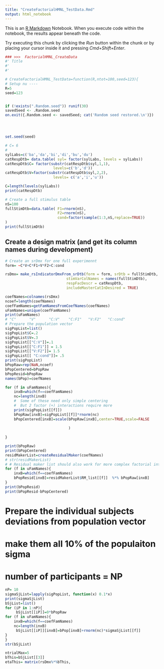 ```yaml
---
title: "CreateFactorialHMNL_TestData.Rmd"
output: html_notebook
---
```


This is an [R Markdown](http://rmarkdown.rstudio.com) Notebook. When you execute code within the notebook, the results appear beneath the code. 

Try executing this chunk by clicking the *Run* button within the chunk or by placing your cursor inside it and pressing *Cmd+Shift+Enter*. 

```r
### >>>  FactorialHMNL_CreateData
#' Title
#'
#'

# CreateFactorialHMNL_TestData=function(R,ntot=100,seed=123){
# Setup nu ----
R=5
seed=123


if (!exists(".Random.seed")) runif(30)
savedSeed <- .Random.seed
on.exit({.Random.seed <- savedSeed; cat('Random seed restored.\n')})




set.seed(seed)

# C= 6
#
sylLabs=c('ba','da','bi','di','bu','du')
catRespDtb= data.table( syl= factor(sylLabs, levels = sylLabs))
catRespDtb$C= factor(substr(catRespDtb$syl,1,1),
                      levels=c('b','d'))
catRespDtb$V=factor(substr(catRespDtb$syl,2,2),
                      levels= c('a','i','u'))

C=length(levels(sylLabs))
print(catRespDtb)
```


```r
# Create a full stimulus table
nS=100
fullStimDtb=data.table( F1=rnorm(nS), 
                        F2=rnorm(nS),
                        cond=factor(sample(1:3,nS,replace=TRUE))
)
print(fullStimDtb)
```
## Create a design matrix (and get its column names during development)
```r
# Create an srDmx for one full experimennt
form= ~C*V+C*F1+V*F2+C:cond

rsDmx= make_rsIndicatorDmxFrom_srDtb(form = form, srDtb = fullStimDtb,
                            stimVarColNames = names(fullStimDtb),
                            respFacDescr = catRespDtb,
                            includeMasterCatInDesired = TRUE)


```
```r
coefNames=colnames(rsDmx)
ncoef=length(coefNames)
coefFamNames=getFamNamesFromCoefNames(coefNames)
uFamNames=unique(coefFamNames)
print(uFamNames)
# "C"      "V"      "C:V"    "C:F1"   "V:F2"   "C:cond"
# Prepare the population vector
sigPopList=list()
sigPopList$C=.2
sigPopList$V=.3
sigPopList[["C:V"]]=.1
sigPopList[["C:F1"]] = 1.5
sigPopList[["V:F2"]]= 1.5
sigPopList[[ "C:cond"]]= .5
print(sigPopList)
bPopRaw=rep(NaN,ncoef)
bPopCentered=bPopRaw
bPopResid=bPopRaw
names(bPop)=coefNames

for (f in uFamNames){
    inxB=which(f==coefFamNames)
    nc=length(inxB)
    #  Some of these need only simple centering
    #  But 2 factor (+) interactions require more
    print(sigPopList[[f]])
    bPopRaw[inxB]=sigPopList[[f]]*rnorm(nc)
    bPopCentered[inxB]=scale(bPopRaw[inxB],center=TRUE,scale=FALSE
                             
                             )
    
}
```





```r
print(bPopRaw)
print(bPopCentered)
residMakerList=createResidualMaker(coefNames)
# str(residMakerList)
# # Residual maker list should also work for more complex factorial interactions
for (f in uFamNames){
    inxB=which(f==coefFamNames)
    bPopResid[inxB]=residMakerList$RM_list[[f]]  %*% bPopRaw[inxB]
}
print(bPopResid)
print(bPopResid-bPopCentered)
```

# Prepare the individual subjects deviations from population vector
# make them all 10% of the populaiton sigma
# number of participants = NP
```r
nP= 10
sigmaSjList=lapply(sigPopList, function(x) 0.1*x)
print(sigmaSjList)
bSjList=list()
for (iP in 1:nP){
     bSjList[[iP]]=0*bPopRaw
for (f in uFamNames){
    inxB=which(f==coefFamNames)
    nc=length(inxB)
     bSjList[[iP]][inxB]=bPop[inxB]+rnorm(nc)*sigmaSjList[[f]]
}
}
str(bSjList)

```
```r
ntrialMax=5
bThis=bSjList[[3]]
etaThis= matrix(rsDmx%*%bThis,


```

